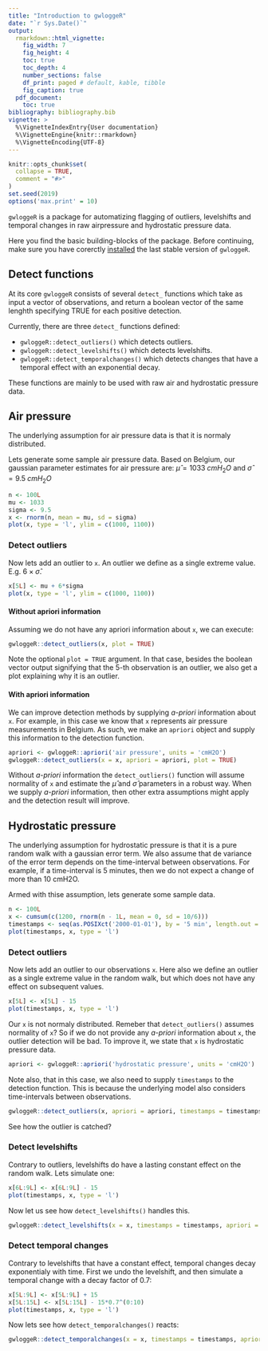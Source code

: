 ```yaml
---
title: "Introduction to gwloggeR"
date: "`r Sys.Date()`"
output: 
  rmarkdown::html_vignette:
    fig_width: 7
    fig_height: 4
    toc: true
    toc_depth: 4
    number_sections: false
    df_print: paged # default, kable, tibble
    fig_caption: true
  pdf_document:
    toc: true
bibliography: bibliography.bib
vignette: >
  %\VignetteIndexEntry{User documentation}
  %\VignetteEngine{knitr::rmarkdown}
  %\VignetteEncoding{UTF-8}
---
```


```r
knitr::opts_chunk$set(
  collapse = TRUE,
  comment = "#>"
)
set.seed(2019)
options('max.print' = 10)
```

`gwloggeR` is a package for automatizing flagging of outliers, levelshifts and temporal changes in raw airpressure and hydrostatic pressure data.

Here you find the basic building-blocks of the package. Before continuing, make sure you have corerctly [installed]() the last stable version of `gwloggeR`.

## Detect functions

At its core `gwloggeR` consists of several `detect_` functions which take as input a vector of observations, and return a boolean vector of the same lenghth specifying TRUE for each positive detection.

Currently, there are three `detect_` functions defined:

* `gwloggeR::detect_outliers()` which detects outliers.
* `gwloggeR::detect_levelshifts()` which detects levelshifts.
* `gwloggeR::detect_temporalchanges()` which detects changes that have a temporal effect with an exponential decay.

These functions are mainly to be used with raw air and hydrostatic pressure data.

## Air pressure

The underlying assumption for air pressure data is that it is normaly distributed.

Lets generate some sample air pressure data. Based on Belgium, our gaussian parameter estimates for air pressure are: $\hat{\mu} = 1033 \; cmH_2O$ and $\hat{\sigma} = 9.5 \; cmH_2O$

```r
n <- 100L
mu <- 1033
sigma <- 9.5
x <- rnorm(n, mean = mu, sd = sigma)
plot(x, type = 'l', ylim = c(1000, 1100))
```

### Detect outliers

Now lets add an outlier to `x`. An outlier we define as a single extreme value. E.g. $6 \times \hat{\sigma}$.

```r
x[5L] <- mu + 6*sigma
plot(x, type = 'l', ylim = c(1000, 1100))
```

#### Without apriori information

Assuming we do not have any apriori information about `x`, we can execute:

```r
gwloggeR::detect_outliers(x, plot = TRUE)
```

Note the optional `plot = TRUE` argument. In that case, besides the boolean vector output signifying that the 5-th observation is an outlier, we also get a plot explaining why it is an outlier.

#### With apriori information

We can improve detection methods by supplying _a-priori_ information about `x`. For example, in this case we know that `x` represents air pressure measurements in Belgium. As such, we make an `apriori` object and supply this information to the detection function.

```r
apriori <- gwloggeR::apriori('air pressure', units = 'cmH2O')
gwloggeR::detect_outliers(x = x, apriori = apriori, plot = TRUE)
```

Without _a-priori_ information the `detect_outliers()` function will assume normality of `x` and estimate the $\hat{\mu}$ and $\hat{\sigma}$ parameters in a robust way. When we supply _a-priori_ information, then other extra assumptions might apply and the detection result will improve.

## Hydrostatic pressure

The underlying assumption for hydrostatic pressure is that it is a pure random walk with a gaussian error term. We also assume that de variance of the error term depends on the time-interval between observations. For example, if a time-interval is 5 minutes, then we do not expect a change of more than 10 cmH2O.

Armed with thise assumption, lets generate some sample data.

```r
n <- 100L
x <- cumsum(c(1200, rnorm(n - 1L, mean = 0, sd = 10/6)))
timestamps <- seq(as.POSIXct('2000-01-01'), by = '5 min', length.out = 100L)
plot(timestamps, x, type = 'l')
```

### Detect outliers

Now lets add an outlier to our observations `x`. Here also we define an outlier as a single extreme value in the random walk, but which does not have any effect on subsequent values.

```r
x[5L] <- x[5L] - 15
plot(timestamps, x, type = 'l')
```

Our `x` is not normaly distributed. Remeber that `detect_outliers()` assumes normality of `x`? So if we do not provide any _a-priori_ information about `x`, the outlier detection will be bad. To improve it, we state that `x` is hydrostatic pressure data.

```r
apriori <- gwloggeR::apriori('hydrostatic pressure', units = 'cmH2O')
```

Note also, that in this case, we also need to supply `timestamps` to the detection function. This is because the underlying model also considers time-intervals between observations.

```r
gwloggeR::detect_outliers(x, apriori = apriori, timestamps = timestamps, plot = TRUE)
```

See how the outlier is catched?

### Detect levelshifts

Contrary to outliers, levelshifts do have a lasting constant effect on the random walk. Lets simulate one:

```r
x[6L:9L] <- x[6L:9L] - 15
plot(timestamps, x, type = 'l')
```

Now let us see how `detect_levelshifts()` handles this.

```r
gwloggeR::detect_levelshifts(x = x, timestamps = timestamps, apriori = apriori, plot = TRUE)
```

### Detect temporal changes

Contrary to levelshifts that have a constant effect, temporal changes decay exponentialy with time. First we undo the levelshift, and then simulate a temporal change with a decay factor of 0.7:

```r
x[5L:9L] <- x[5L:9L] + 15
x[5L:15L] <- x[5L:15L] - 15*0.7^(0:10)
plot(timestamps, x, type = 'l')
```

Now lets see how `detect_temporalchanges()` reacts:

```r
gwloggeR::detect_temporalchanges(x = x, timestamps = timestamps, apriori = apriori, plot = TRUE)
```

